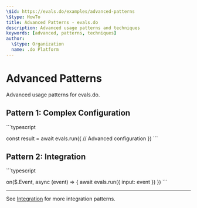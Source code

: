 ```yaml
---
\$id: https://evals.do/examples/advanced-patterns
\$type: HowTo
title: Advanced Patterns - evals.do
description: Advanced usage patterns and techniques
keywords: [advanced, patterns, techniques]
author:
  \$type: Organization
  name: .do Platform
---
```


# Advanced Patterns

Advanced usage patterns for evals.do.

## Pattern 1: Complex Configuration

\`\`\`typescript

const result = await evals.run({
// Advanced configuration
})
\`\`\`

## Pattern 2: Integration

\`\`\`typescript

on($.Event, async (event) => {
await evals.run({
input: event
})
})
\`\`\`

---

See [Integration](./integration.mdx) for more integration patterns.
